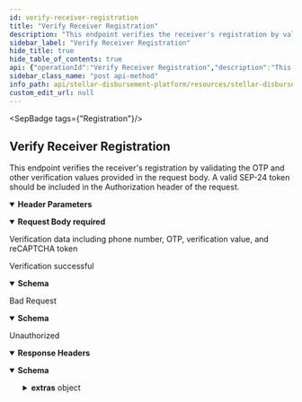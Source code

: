 ```yaml
---
id: verify-receiver-registration
title: "Verify Receiver Registration"
description: "This endpoint verifies the receiver's registration by validating the OTP and other verification values provided in the request body. A valid SEP-24 token should be included in the Authorization header of the request."
sidebar_label: "Verify Receiver Registration"
hide_title: true
hide_table_of_contents: true
api: {"operationId":"Verify Receiver Registration","description":"This endpoint verifies the receiver's registration by validating the OTP and other verification values provided in the request body. A valid SEP-24 token should be included in the Authorization header of the request.","tags":["Registration"],"parameters":[{"name":"Authorization","in":"header","description":"SEP-24 token for authorization (Format: 'Bearer {token}')","required":true,"schema":{"type":"string"}}],"requestBody":{"content":{"application/json":{"schema":{"type":"object","properties":{"phone_number":{"type":"string","description":"Phone number used in registration"},"otp":{"type":"string","description":"One-Time Password received for verification"},"verification":{"type":"string","description":"Verification value provided by the user"},"verification_type":{"type":"string","description":"Type of verification value","enum":["DATE_OF_BIRTH","PIN","NATIONAL_ID_NUMBER"]},"recaptcha_token":{"type":"string","description":"Token received from Google reCAPTCHA"}}}}},"description":"Verification data including phone number, OTP, verification value, and reCAPTCHA token","required":true},"responses":{"200":{"description":"Verification successful","content":{"application/json":{"schema":{"type":"object","properties":{"message":{"type":"string","example":"ok"}}}}}},"400":{"description":"Bad Request","content":{"application/json":{"schema":{"type":"object","properties":{"message":{"type":"string","description":"Details about the error"}}}}}},"401":{"description":"Unauthorized","headers":{},"content":{"application/json":{"schema":{"type":"object","properties":{"error":{"type":"string"},"extras":{"type":"object","properties":{"status":{"type":"number"},"message":{"type":"string"}}}},"example":{"error":"Not authorized","extras":{"status":401,"message":"Not authorized"}}},"examples":{"response":{"value":{"error":"Not authorized","extras":{"status":401,"message":"Not authorized"}}}}}}}},"method":"post","path":"/wallet-registration/verification","securitySchemes":{"BearerAuth":{"type":"apiKey","name":"Authorization","in":"header","description":"JWT used for authentication, signed with an ES256 private key."}},"jsonRequestBodyExample":{"phone_number":"string","otp":"string","verification":"string","verification_type":"DATE_OF_BIRTH","recaptcha_token":"string"},"info":{"title":"Stellar Disbursement Platform API","version":"","description":"The Stellar Disbursement Platform (SDP) is a tool built for organizations to make bulk payments to a group of recipients over the Stellar network. You can read more about using the SDP [here](https://developers.stellar.org/docs/category/use-the-stellar-disbursement-platform)."},"postman":{"name":"Verify Receiver Registration","description":{"content":"This endpoint verifies the receiver's registration by validating the OTP and other verification values provided in the request body. A valid SEP-24 token should be included in the Authorization header of the request.","type":"text/plain"},"url":{"path":["wallet-registration","verification"],"host":["{{baseUrl}}"],"query":[],"variable":[]},"header":[{"key":"Content-Type","value":"application/json"},{"key":"Accept","value":"application/json"}],"method":"POST","body":{"mode":"raw","raw":"\"\"","options":{"raw":{"language":"json"}}}}}
sidebar_class_name: "post api-method"
info_path: api/stellar-disbursement-platform/resources/stellar-disbursement-platform-api
custom_edit_url: null
---
```



<SepBadge tags={"Registration"}/>


## Verify Receiver Registration



This endpoint verifies the receiver's registration by validating the OTP and other verification values provided in the request body. A valid SEP-24 token should be included in the Authorization header of the request.

<details style={{"marginBottom":"1rem"}} data-collapsed={false} open={true}><summary style={{}}><strong>Header Parameters</strong></summary><div><ul><ParamsItem className={"paramsItem"} param={{"name":"Authorization","in":"header","description":"SEP-24 token for authorization (Format: 'Bearer {token}')","required":true,"schema":{"type":"string"}}}></ParamsItem></ul></div></details><MimeTabs><TabItem label={"application/json"} value={"application/json-schema"}><details style={{}} data-collapsed={false} open={true}><summary style={{"textAlign":"left"}}><strong>Request Body</strong><strong style={{"fontSize":"var(--ifm-code-font-size)","color":"var(--openapi-required)"}}> required</strong></summary><div style={{"textAlign":"left","marginLeft":"1rem"}}><div style={{"marginTop":"1rem","marginBottom":"1rem"}}>

Verification data including phone number, OTP, verification value, and reCAPTCHA token

</div></div><ul style={{"marginLeft":"1rem"}}><SchemaItem collapsible={false} name={"phone_number"} required={false} schemaName={"string"} qualifierMessage={undefined} schema={{"type":"string","description":"Phone number used in registration"}}></SchemaItem><SchemaItem collapsible={false} name={"otp"} required={false} schemaName={"string"} qualifierMessage={undefined} schema={{"type":"string","description":"One-Time Password received for verification"}}></SchemaItem><SchemaItem collapsible={false} name={"verification"} required={false} schemaName={"string"} qualifierMessage={undefined} schema={{"type":"string","description":"Verification value provided by the user"}}></SchemaItem><SchemaItem collapsible={false} name={"verification_type"} required={false} schemaName={"string"} qualifierMessage={"**Possible values:** [`DATE_OF_BIRTH`, `PIN`, `NATIONAL_ID_NUMBER`]"} schema={{"type":"string","description":"Type of verification value","enum":["DATE_OF_BIRTH","PIN","NATIONAL_ID_NUMBER"]}}></SchemaItem><SchemaItem collapsible={false} name={"recaptcha_token"} required={false} schemaName={"string"} qualifierMessage={undefined} schema={{"type":"string","description":"Token received from Google reCAPTCHA"}}></SchemaItem></ul></details></TabItem></MimeTabs><div><ApiTabs><TabItem label={"200"} value={"200"}><div>

Verification successful

</div><div><MimeTabs schemaType={"response"}><TabItem label={"application/json"} value={"application/json"}><SchemaTabs><TabItem label={"Schema"} value={"Schema"}><details style={{}} data-collapsed={false} open={true}><summary style={{"textAlign":"left"}}><strong>Schema</strong></summary><div style={{"textAlign":"left","marginLeft":"1rem"}}></div><ul style={{"marginLeft":"1rem"}}><SchemaItem collapsible={false} name={"message"} required={false} schemaName={"string"} qualifierMessage={undefined} schema={{"type":"string","example":"ok"}}></SchemaItem></ul></details></TabItem><TabItem label={"Example (from schema)"} value={"Example (from schema)"}><ResponseSamples responseExample={"{\n  \"message\": \"ok\"\n}"} language={"json"}></ResponseSamples></TabItem></SchemaTabs></TabItem></MimeTabs></div></TabItem><TabItem label={"400"} value={"400"}><div>

Bad Request

</div><div><MimeTabs schemaType={"response"}><TabItem label={"application/json"} value={"application/json"}><SchemaTabs><TabItem label={"Schema"} value={"Schema"}><details style={{}} data-collapsed={false} open={true}><summary style={{"textAlign":"left"}}><strong>Schema</strong></summary><div style={{"textAlign":"left","marginLeft":"1rem"}}></div><ul style={{"marginLeft":"1rem"}}><SchemaItem collapsible={false} name={"message"} required={false} schemaName={"string"} qualifierMessage={undefined} schema={{"type":"string","description":"Details about the error"}}></SchemaItem></ul></details></TabItem><TabItem label={"Example (from schema)"} value={"Example (from schema)"}><ResponseSamples responseExample={"{\n  \"message\": \"string\"\n}"} language={"json"}></ResponseSamples></TabItem></SchemaTabs></TabItem></MimeTabs></div></TabItem><TabItem label={"401"} value={"401"}><div>

Unauthorized

</div><details style={{"textAlign":"left","marginBottom":"1rem"}} data-collaposed={true} open={false}><summary style={{}}><strong>Response Headers</strong></summary><ul style={{"marginLeft":"1rem"}}></ul></details><div><MimeTabs schemaType={"response"}><TabItem label={"application/json"} value={"application/json"}><SchemaTabs><TabItem label={"Schema"} value={"Schema"}><details style={{}} data-collapsed={false} open={true}><summary style={{"textAlign":"left"}}><strong>Schema</strong></summary><div style={{"textAlign":"left","marginLeft":"1rem"}}></div><ul style={{"marginLeft":"1rem"}}><SchemaItem collapsible={false} name={"error"} required={false} schemaName={"string"} qualifierMessage={undefined} schema={{"type":"string"}}></SchemaItem><SchemaItem collapsible={true} className={"schemaItem"}><details style={{}}><summary style={{}}><strong>extras</strong><span style={{"opacity":"0.6"}}> object</span></summary><div style={{"marginLeft":"1rem"}}><SchemaItem collapsible={false} name={"status"} required={false} schemaName={"number"} qualifierMessage={undefined} schema={{"type":"number"}}></SchemaItem><SchemaItem collapsible={false} name={"message"} required={false} schemaName={"string"} qualifierMessage={undefined} schema={{"type":"string"}}></SchemaItem></div></details></SchemaItem></ul></details></TabItem><TabItem label={"Example (from schema)"} value={"Example (from schema)"}><ResponseSamples responseExample={"{\n  \"error\": \"Not authorized\",\n  \"extras\": {\n    \"status\": 401,\n    \"message\": \"Not authorized\"\n  }\n}"} language={"json"}></ResponseSamples></TabItem><TabItem label={"response"} value={"response"}><ResponseSamples responseExample={"{\n  \"error\": \"Not authorized\",\n  \"extras\": {\n    \"status\": 401,\n    \"message\": \"Not authorized\"\n  }\n}"} language={"json"}></ResponseSamples></TabItem></SchemaTabs></TabItem></MimeTabs></div></TabItem></ApiTabs></div>
